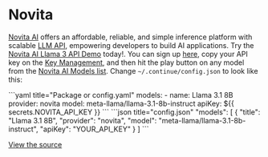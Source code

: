 
# Novita

[Novita AI](https://novita.ai?utm_source=github_continuedev&utm_medium=github_readme&utm_campaign=github_link) offers an affordable, reliable, and simple inference platform with scalable [LLM API](https://novita.ai/docs/model-api/reference/introduction.html), empowering developers to build AI applications. Try the [Novita AI Llama 3 API Demo](https://novita.ai/model-api/product/llm-api/playground/meta-llama-llama-3.1-70b-instruct?utm_source=github_continuedev&utm_medium=github_readme&utm_campaign=github_link) today!. You can sign up [here](https://novita.ai/user/login?&redirect=/&utm_source=github_continuedev&utm_medium=github_readme&utm_campaign=github_link), copy your API key on the [Key Management](https://novita.ai/settings/key-management?utm_source=github_continuedev&utm_medium=github_readme&utm_campaign=github_link), and then hit the play button on any model from the [Novita AI Models list](https://novita.ai/llm-api?utm_source=github_continuedev&utm_medium=github_readme&utm_campaign=github_link). Change `~/.continue/config.json` to look like this:

<Tabs groupId="config-example">
  <TabItem value="yaml" label="YAML">
  ```yaml title="Package or config.yaml"
  models:
    - name: Llama 3.1 8B
      provider: novita
      model: meta-llama/llama-3.1-8b-instruct
      apiKey: ${{ secrets.NOVITA_API_KEY }}
  ```
  </TabItem>
  <TabItem value="json" label="JSON">
  ```json title="config.json"
    "models": [
      {
        "title": "Llama 3.1 8B",
        "provider": "novita",
        "model": "meta-llama/llama-3.1-8b-instruct",
        "apiKey": "YOUR_API_KEY"
      }
    ]
  ```
  </TabItem>
</Tabs>

[View the source](https://github.com/continuedev/continue/blob/main/core/llm/llms/Novita.ts)

